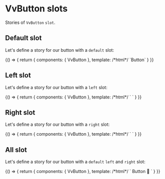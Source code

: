 
<Meta title="Components/Button/slot" />

# VvButton slots

Stories of `VvButton` `slot`.

## Default slot

Let's define a story for our button with a `default` slot:

<Canvas>
	<Story name="default">
		{() => {
			return {
				components: { VvButton },
				template:
					/*html*/
					`<vv-button>Button</vv-button>`
			}
		}}
	</Story>
</Canvas>

## Left slot

Let's define a story for our button with a `left` slot:

<Canvas>
	<Story name="left">
		{() => {
			return {
				components: { VvButton },
				template:
					/*html*/
					`<vv-button label="Button" variant="secondary">
						<template #left>
							<img src="https://cdn.worldvectorlogo.com/logos/vue-js-1.svg" width="20" style="margin-right: 5px;" alt />
						</template>
					</vv-button>`
			}
		}}
	</Story>
</Canvas>

## Right slot

Let's define a story for our button with a `right` slot:

<Canvas>
	<Story name="right">
		{() => {
			return {
				components: { VvButton },
				template:
					/*html*/
					`<vv-button label="Button" variant="secondary">
						<template #right>
							<img src="https://cdn.worldvectorlogo.com/logos/vue-js-1.svg" width="20" style="margin-left: 5px;" alt />
						</template>
					</vv-button>`
			}
		}}
	</Story>
</Canvas>

## All slot

Let's define a story for our button with a `default` `left` and `right` slot:

<Canvas>
	<Story name="all">
		{() => {
			return {
				components: { VvButton },
				template:
					/*html*/
					`<vv-button label="Button" variant="secondary">
						Button 🎉
						<template #left>
							<img src="https://cdn.worldvectorlogo.com/logos/vue-js-1.svg" width="20" style="margin-right: 20px;" alt />
						</template>
						<template #right>
							<img src="https://cdn.worldvectorlogo.com/logos/vue-js-1.svg" width="20" style="margin-left: 20px;" alt />
						</template>
					</vv-button>`
			}
		}}
	</Story>
</Canvas>

